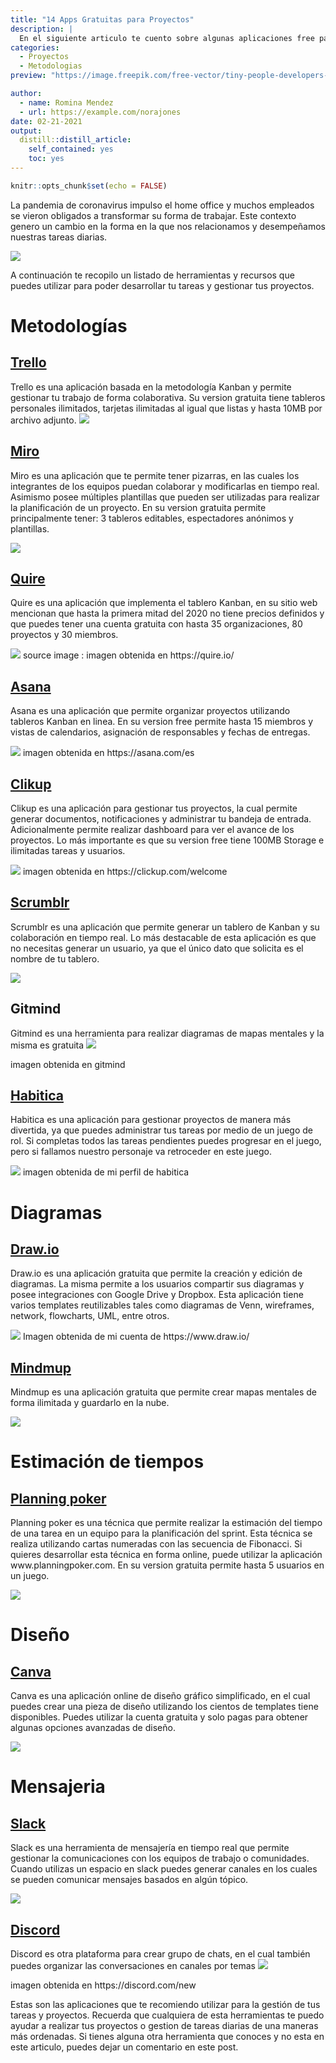 ```yaml
---
title: "14 Apps Gratuitas para Proyectos"
description: |
  En el siguiente articulo te cuento sobre algunas aplicaciones free para utilizar en tus proyectos.
categories:
  - Proyectos
  - Metodologias
preview: "https://image.freepik.com/free-vector/tiny-people-developers-laptop-customer-requirements-software-requirement-description-user-case-agile-tool-business-analysis-concept_335657-2433.jpg"

author:
  - name: Romina Mendez
  - url: https://example.com/norajones
date: 02-21-2021
output:
  distill::distill_article:
    self_contained: yes
    toc: yes
---
```



```r
knitr::opts_chunk$set(echo = FALSE)
```

La pandemia de coronavirus impulso el home office y muchos empleados se vieron obligados a transformar su forma de trabajar.
Este contexto genero un cambio en la forma en la que nos relacionamos y desempeñamos nuestras tareas diarias.

![](https://image.freepik.com/free-vector/tiny-people-developers-laptop-customer-requirements-software-requirement-description-user-case-agile-tool-business-analysis-concept_335657-2433.jpg)


A continuación te recopilo un listado de herramientas y recursos que puedes utilizar para poder desarrollar tu tareas y gestionar tus proyectos.

# Metodologías 

## [Trello](https://trello.com/es)
Trello es una aplicación basada en la metodología Kanban y permite gestionar tu trabajo de forma colaborativa. Su version gratuita tiene tableros personales ilimitados, tarjetas ilimitadas al igual que listas y hasta 10MB por archivo adjunto.
![](https://cdn-images-1.medium.com/max/1600/1*9okP8Tt4RBWfKsiKctz31w.jpeg)


## [Miro](https://miro.com/)
Miro es una aplicación que te permite tener pizarras, en las cuales los integrantes de los equipos puedan colaborar y modificarlas en tiempo real. Asimismo posee múltiples plantillas que pueden ser utilizadas para realizar la planificación de un proyecto.
En su version gratuita permite principalmente tener: 3 tableros editables, espectadores anónimos y plantillas.


![](https://cdn-images-1.medium.com/max/1600/1*DudlMVVIM-b3cJyn6kVPaA.png)

## [Quire](https://quire.io/)

Quire es una aplicación que implementa el tablero Kanban, en su sitio web mencionan que hasta la primera mitad del 2020 no tiene precios definidos y que puedes tener una cuenta gratuita con hasta 35 organizaciones, 80 proyectos y 30 miembros.


![](https://cdn-images-1.medium.com/max/1600/1*glnYc_G2fDzgIWxwjNsqZg.png)
source image : imagen obtenida en https://quire.io/


## [Asana](https://asana.com/)

Asana es una aplicación que permite organizar proyectos utilizando tableros Kanban en linea.
En su version free permite hasta 15 miembros y vistas de calendarios, asignación de responsables y fechas de entregas.


![](https://cdn-images-1.medium.com/max/1600/1*yPW-DVfORD5WWEu7yvy_IA.png)
imagen obtenida en https://asana.com/es


## [Clikup](https://clickup.com/)
Clikup es una aplicación para gestionar tus proyectos, la cual permite generar documentos, notificaciones y administrar tu bandeja de entrada. Adicionalmente permite realizar dashboard para ver el avance de los proyectos.
Lo más importante es que su version free tiene 100MB Storage e ilimitadas tareas y usuarios.



![](https://cdn-images-1.medium.com/max/1600/1*sYLAXPKHKFFt8IvgSVSbAw.png)
imagen obtenida en https://clickup.com/welcome

## [Scrumblr](http://scrumblr.ca/)

Scrumblr es una aplicación que permite generar un tablero de Kanban y su colaboración en tiempo real.
Lo más destacable de esta aplicación es que no necesitas generar un usuario, ya que el único dato que solicita es el nombre de tu tablero.

![](https://cdn-images-1.medium.com/max/1600/1*Z9UuyR1DwB9NEucai-FYBw.png)


## Gitmind

Gitmind es una herramienta para realizar diagramas de mapas mentales y la misma es gratuita
![](https://cdn-images-1.medium.com/max/1600/1*b-qnKf5hXnVlfpGRdJgomA.png)

imagen obtenida en gitmind


## [Habitica](https://gitmind.com/)
Habitica es una aplicación para gestionar proyectos de manera más divertida, ya que puedes administrar tus tareas por medio de un juego de rol.
Si completas todos las tareas pendientes puedes progresar en el juego, pero si fallamos nuestro personaje va retroceder en este juego.

![](https://cdn-images-1.medium.com/max/1600/1*smMXTJQqmYN-3qhMdlWtPQ.png)
imagen obtenida de mi perfil de habitica

# Diagramas

## [Draw.io](https://www.draw.io/)
Draw.io es una aplicación gratuita que permite la creación y edición de diagramas. La misma permite a los usuarios compartir sus diagramas y posee integraciones con Google Drive y Dropbox.
Esta aplicación tiene varios templates reutilizables tales como diagramas de Venn, wireframes, network, flowcharts, UML, entre otros.

![](https://cdn-images-1.medium.com/max/1600/1*ThDeyU6M_760bo79HARHSw.png)
Imagen obtenida de mi cuenta de https://www.draw.io/


## [Mindmup](https://www.mindmup.com/)
Mindmup es una aplicación gratuita que permite crear mapas mentales de forma ilimitada y guardarlo en la nube.

![](https://cdn-images-1.medium.com/max/1600/1*77xR-vtUJw6g7gY6ewc36A.png)

# Estimación de tiempos

## [Planning poker](https://planningpokeronline.com/)

Planning poker es una técnica que permite realizar la estimación del tiempo de una tarea en un equipo para la planificación del sprint.
Esta técnica se realiza utilizando cartas numeradas con las secuencia de Fibonacci.
Si quieres desarrollar esta técnica en forma online, puede utilizar la aplicación www.planningpoker.com.
En su version gratuita permite hasta 5 usuarios en un juego.

![](https://cdn-images-1.medium.com/max/1600/1*Wxn7YpKYh59roNF7YUP5Ww.png)

# Diseño

## [Canva](https://www.canva.com/es_419/)

Canva es una aplicación online de diseño gráfico simplificado, en el cual puedes crear una pieza de diseño utilizando los cientos de templates tiene disponibles.
Puedes utilizar la cuenta gratuita y solo pagas para obtener algunas opciones avanzadas de diseño.

![](https://cdn-images-1.medium.com/max/1600/1*a0R_x9Wyir7Dm0slDWktJw.jpeg)

# Mensajeria
## [Slack](https://slack.com/intl/es-ar/)
Slack es una herramienta de mensajería en tiempo real que permite gestionar la comunicaciones con los equipos de trabajo o comunidades.
Cuando utilizas un espacio en slack puedes generar canales en los cuales se pueden comunicar mensajes basados en algún tópico.

![](https://cdn-images-1.medium.com/max/1600/1*uPmdUW_5fBArWStfxwFqLg.png)


## [Discord](https://discord.com/)
Discord es otra plataforma para crear grupo de chats, en el cual también puedes organizar las conversaciones en canales por temas
![](https://cdn-images-1.medium.com/max/1600/1*RNly5iWJiU6xclQEO60IgQ.png)

imagen obtenida en https://discord.com/new

Estas son las aplicaciones que te recomiendo utilizar para la gestión de tus tareas y proyectos.
Recuerda que cualquiera de esta herramientas te puedo ayudar a realizar tus proyectos o gestion de tareas diarias de una maneras más ordenadas.
Si tienes alguna otra herramienta que conoces y no esta en este articulo, puedes dejar un comentario en este post.


